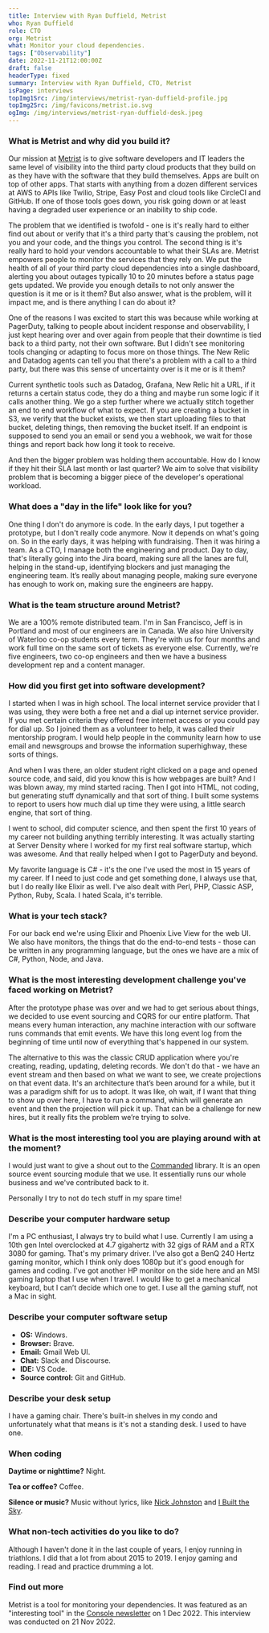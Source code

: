 ```yaml
---
title: Interview with Ryan Duffield, Metrist
who: Ryan Duffield
role: CTO
org: Metrist
what: Monitor your cloud dependencies.
tags: ["Observability"]
date: 2022-11-21T12:00:00Z
draft: false
headerType: fixed
summary: Interview with Ryan Duffield, CTO, Metrist
isPage: interviews
topImg1Src: /img/interviews/metrist-ryan-duffield-profile.jpg
topImg2Src: /img/favicons/metrist.io.svg
ogImg: /img/interviews/metrist-ryan-duffield-desk.jpeg
---
```


### What is Metrist and why did you build it?

Our mission at [Metrist](https://metrist.io/) is to give software developers and
IT leaders the same level of visibility into the third party cloud products that
they build on as they have with the software that they build themselves. Apps
are built on top of other apps. That starts with anything from a dozen different
services at AWS to APIs like Twilio, Stripe, Easy Post and cloud tools like
CircleCI and GitHub. If one of those tools goes down, you risk going down or at
least having a degraded user experience or an inability to ship code.

The problem that we identified is twofold - one is it's really hard to either
find out about or verify that it's a third party that's causing the problem, not
you and your code, and the things you control. The second thing is it's really
hard to hold your vendors accountable to what their SLAs are. Metrist empowers
people to monitor the services that they rely on. We put the health of all of
your third party cloud dependencies into a single dashboard, alerting you about
outages typically 10 to 20 minutes before a status page gets updated. We provide
you enough details to not only answer the question is it me or is it them? But
also answer, what is the problem, will it impact me, and is there anything I can
do about it?

One of the reasons I was excited to start this was because while working at
PagerDuty, talking to people about incident response and observability, I just
kept hearing over and over again from people that their downtime is tied back to
a third party, not their own software. But I didn't see monitoring tools
changing or adapting to focus more on those things. The New Relic and Datadog
agents can tell you that there's a problem with a call to a third party, but
there was this sense of uncertainty over is it me or is it them?

Current synthetic tools such as Datadog, Grafana, New Relic hit a URL, if it
returns a certain status code, they do a thing and maybe run some logic if it
calls another thing. We go a step further where we actually stitch together an
end to end workflow of what to expect. If you are creating a bucket in S3, we
verify that the bucket exists, we then start uploading files to that bucket,
deleting things, then removing the bucket itself. If an endpoint is supposed to
send you an email or send you a webhook, we wait for those things and report
back how long it took to receive.

And then the bigger problem was holding them accountable. How do I know if they
hit their SLA last month or last quarter? We aim to solve that visibility
problem that is becoming a bigger piece of the developer's operational workload.

### What does a "day in the life" look like for you?

One thing I don't do anymore is code. In the early days, I put together a
prototype, but I don't really code anymore. Now it depends on what's going on.
So in the early days, it was helping with fundraising. Then it was hiring a
team. As a CTO, I manage both the engineering and product. Day to day, that's
literally going into the Jira board, making sure all the lanes are full, helping
in the stand-up, identifying blockers and just managing the engineering team.
It’s really about managing people, making sure everyone has enough to work on,
making sure the engineers are happy.

### What is the team structure around Metrist?

We are a 100% remote distributed team. I'm in San Francisco, Jeff is in Portland
and most of our engineers are in Canada. We also hire University of Waterloo
co-op students every term. They're with us for four months and work full time on
the same sort of tickets as everyone else. Currently, we're five engineers, two
co-op engineers and then we have a business development rep and a content
manager.

### How did you first get into software development?

I started when I was in high school. The local internet service provider that I
was using, they were both a free net and a dial up internet service provider. If
you met certain criteria they offered free internet access or you could pay for
dial up. So I joined them as a volunteer to help, it was called their mentorship
program. I would help people in the community learn how to use email and
newsgroups and browse the information superhighway, these sorts of things.

And when I was there, an older student right clicked on a page and opened source
code, and said, did you know this is how webpages are built? And I was blown
away, my mind started racing. Then I got into HTML, not coding, but generating
stuff dynamically and that sort of thing. I built some systems to report to
users how much dial up time they were using, a little search engine, that sort
of thing.

I went to school, did computer science, and then spent the first 10 years of my
career not building anything terribly interesting. It was actually starting at
Server Density where I worked for my first real software startup, which was
awesome. And that really helped when I got to PagerDuty and beyond.

My favorite language is C# - it's the one I've used the most in 15 years of my
career. If I need to just code and get something done, I always use that, but I
do really like Elixir as well. I've also dealt with Perl, PHP, Classic ASP,
Python, Ruby, Scala. I hated Scala, it's terrible.

### What is your tech stack?

For our back end we're using Elixir and Phoenix Live View for the web UI. We
also have monitors, the things that do the end-to-end tests - those can be
written in any programming language, but the ones we have are a mix of C#,
Python, Node, and Java.

### What is the most interesting development challenge you've faced working on Metrist?

After the prototype phase was over and we had to get serious about things, we
decided to use event sourcing and CQRS for our entire platform. That means every
human interaction, any machine interaction with our software runs commands that
emit events. We have this long event log from the beginning of time until now of
everything that's happened in our system.

The alternative to this was the classic CRUD application where you're creating,
reading, updating, deleting records. We don't do that - we have an event stream
and then based on what we want to see, we create projections on that event data.
It's an architecture that’s been around for a while, but it was a paradigm shift
for us to adopt. It was like, oh wait, if I want that thing to show up over
here, I have to run a command, which will generate an event and then the
projection will pick it up. That can be a challenge for new hires, but it really
fits the problem we’re trying to solve.

### What is the most interesting tool you are playing around with at the moment?

I would just want to give a shout out to the
[Commanded](https://hexdocs.pm/commanded/Commanded.html) library. It is an open
source event sourcing module that we use. It essentially runs our whole business
and we've contributed back to it.

Personally I try to not do tech stuff in my spare time!

### Describe your computer hardware setup

I'm a PC enthusiast, I always try to build what I use. Currently I am using a
10th gen Intel overclocked at 4.7 gigahertz with 32 gigs of RAM and a RTX 3080
for gaming. That's my primary driver. I've also got a BenQ 240 Hertz gaming
monitor, which I think only does 1080p but it's good enough for games and
coding. I've got another HP monitor on the side here and an MSI gaming laptop
that I use when I travel. I would like to get a mechanical keyboard, but I can’t
decide which one to get. I use all the gaming stuff, not a Mac in sight.

### Describe your computer software setup

-   **OS:** Windows.
-   **Browser:** Brave.
-   **Email:** Gmail Web UI.
-   **Chat:** Slack and Discourse.
-   **IDE:** VS Code.
-   **Source control:** Git and GitHub.

### Describe your desk setup

I have a gaming chair. There's built-in shelves in my condo and unfortunately
what that means is it's not a standing desk. I used to have one.

<ImageProvider center src="/img/interviews/metrist-ryan-duffield-desk.jpeg" alt="The desk of Ryan Duffield, Metrist" />

### When coding

**Daytime or nighttime?** Night.

**Tea or coffee?** Coffee.

**Silence or music?** Music without lyrics, like [Nick
Johnston](https://www.youtube.com/watch?v=p0EBmPvDeGA) and [I Built the
Sky](https://www.youtube.com/watch?v=OTBdO18zmxQ).

### What non-tech activities do you like to do?

Although I haven't done it in the last couple of years, I enjoy running in
triathlons. I did that a lot from about 2015 to 2019. I enjoy gaming and
reading. I read and practice drumming a lot.

### Find out more

Metrist is a tool for monitoring your dependencies. It was featured as an
"interesting tool" in the [Console newsletter](/) on 1 Dec 2022. This interview
was conducted on 21 Nov 2022.
